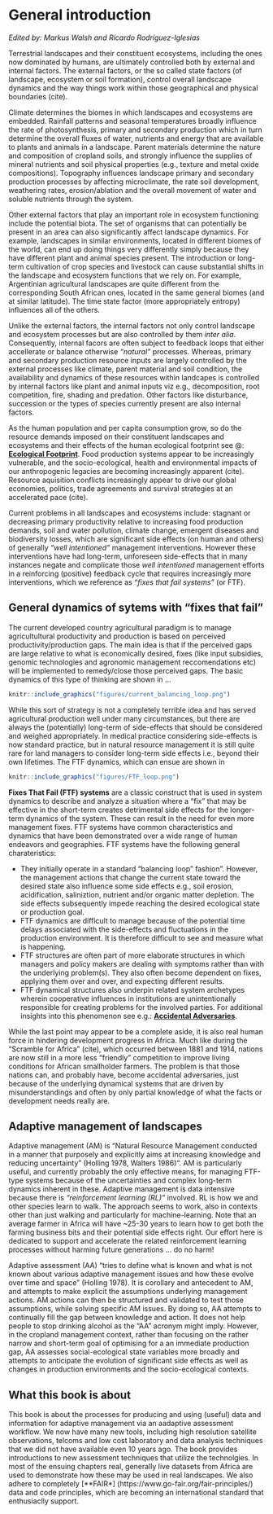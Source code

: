 # General introduction {#introduction}

*Edited by: Markus Walsh and Ricardo Rodríguez-Iglesias*


Terrestrial landscapes and their constituent ecosystems, including the ones now dominated by humans, are ultimately controlled both by external and internal factors. The external factors, or the so called state factors (of landscape, ecosystem or soil formation), control overall landscape dynamics and the way things work within those geographical and physical boundaries (cite).  

Climate determines the biomes in which landscapes and ecosystems are embedded. Rainfall patterns and seasonal temperatures broadly influence the rate of photosynthesis, primary and secondary production which in turn determine the overall fluxes of water, nutrients and energy that are available to plants and animals in a landscape. Parent materials determine the nature and composition of cropland soils, and strongly influence the supplies of mineral nutrients and soil physical properties (e.g., texture and metal oxide compositions). Topography influences landscape primary and secondary production processes by affecting microclimate, the rate soil development, weathering rates, erosion/ablation and the overall movement of water and soluble nutrients through the system. 

Other external factors that play an important role in ecosystem functioning include the potential biota. The set of organisms that can potentially be present in an area can also significantly affect landscape dynamics. For example, landscapes in similar environments, located in different biomes of the world, can end up doing things very differently simply because they have different plant and animal species present. The introduction or long-term cultivation of crop species and livestock can cause substantial shifts in the landscape and ecosystem functions that we rely on. For example, Argentinian agricultural landscapes are quite different from the corresponding South African ones, located in the same general biomes (and at similar latitude). The time state factor (more appropriately entropy) influences all of the others.

Unlike the external factors, the internal factors not only control landscape and ecosystem processes but are also controlled by them *inter alia*. Consequently, internal facors are often subject to feedback loops that either accellerate or balance otherwise *"natural"* processes. Whereas, primary and secondary production resource inputs are largely controlled by the external processes like climate, parent material and soil condition, the availability and dynamics of these resources within landcapes is controlled by internal factors like plant and animal inputs viz e.g., decomposition, root competition, fire, shading and predation. Other factors like disturbance, succession or the types of species currently present are also internal factors. 

As the human population and per capita consumption grow, so do the resource demands imposed on their constituent landscapes and ecosystems and their effects of the human ecological footprint see @: [**Ecological Footprint**](https://www.footprintnetwork.org/our-work/ecological-footprint/). Food production systems appear to be increasingly vulnerable, and the socio-ecological, health and environmental impacts of our anthropogenic legacies are becoming increasingly apparent (cite). Resource aquisition conflicts increasingly appear to drive our global economies, politics, trade agreements and survival strategies at an accelerated pace (cite).

Current problems in all landscapes and ecosystems include: stagnant or decreasing primary productivity relative to increasing food production demands, soil and water pollution, climate change, emergent diseases and biodiversity losses, which are significant side effects (on human and others) of generally *"well intentioned"* management interventions. However these interventions have had long-term, unforeseen side-effects that in many instances negate and complicate those *well intentioned* management efforts in a reinforcing (positive) feedback cycle that requires increasingly more interventions, which we reference as *"fixes that fail systems"* (or FTF).

## General dynamics of sytems with "fixes that fail"

The current developed country agricultural paradigm is to manage agricultultural productivity and production is based on perceived productivity/production gaps. The main idea is that if the perceived gaps are large relative to what is economically desired, fixes (like input subsidies, genomic technologies and agronomic management reccomendations etc) will be implemented to remedy/close those perceived gaps. The basic dynamics of this type of thinking are shown in ...

```r
knitr::include_graphics("figures/current_balancing_loop.png")
```

While this sort of strategy is not a completely terrible idea and has served agricultural production well under many circumstances, but there are always the (potentially) long-term of side-effects that should be considered and weighed appropriately. In medical practice considering side-effects is now standard practice, but in natural resource management it is still quite rare for land managers to consider long-term side effects i.e., beyond their own lifetimes. The FTF dynamics, which can ensue are shown in

```r
knitr::include_graphics("figures/FTF_loop.png")
```

**Fixes That Fail (FTF) systems** are a classic construct that is used in system dynamics to describe and analyze a situation where a “fix” that may be effective in the short-term creates detrimental side effects for the longer-term dynamics of the system. These can result in the need for even more management fixes. FTF systems have common characteristics and dynamics that have been demonstrated over a wide range of human endeavors and geographies. FTF systems have the following general charateristics:

* They initially operate in a standard “balancing loop” fashion". However, the management actions that change the current state toward the desired state also influence some side effects e.g., soil erosion, acidification, saliniztion, nutrient and/or organic matter depletion. The side effects subsequently impede reaching the desired ecological state or production goal.
* FTF dynamics are difficult to manage because of the potential time delays associated with the side-effects and fluctuations in the production environment. It is therefore difficult to see and measure what is happening.
* FTF structures are often part of more elaborate structures in which managers and policy makers are dealing with symptoms rather than with the underlying problem(s). They also often become dependent on fixes, applying them over and over, and expecting different results.
* FTF dynamical structures also underpin related system archetypes wherein cooperative influences in institutions are unintentionally responsible for creating problems for the involved parties. For additional insights into this phenomenon see e.g.: [**Accidental Adversaries**](https://thesystemsthinker.com/accidental-adversaries-when-friends-become-foes/).

While the last point may appear to be a complete aside, it is also real human force in hindering development progress in Africa. Much like during the "Scramble for Africa" (cite), which occurred between 1881 and 1914, nations are now still in a more less "friendly" competition to improve living conditions for African smallholder farmers. The problem is that those nations can, and probably have, become accidental adversaries, just because of the underlying dynamical systems that are driven by misunderstandings and often by only partial knowledge of what the facts or development needs really are.

## Adaptive management of landscapes

Adaptive management (AM) is “Natural Resource Management conducted in a manner that purposely and explicitly aims at increasing knowledge and reducing uncertainty” (Holling 1978, Walters 1986)". AM is particularly useful, and currently probably the only effective means, for managing FTF-type systems because of the uncertainties and complex long-term dynamics inherent in these. Adaptive management is data intensive because there is *"reinforcement learning (RL)"* involved. RL is how we and other species learn to walk. The approach seems to work, also in contexts other than just walking and particularly for machine-learning. Note that an average farmer in Africa will have ~25-30 years to learn how to get both the farming business bits and their potential side effects right. Our effort here is dedicated to support and accelerate the related reinforcement learning processes without harming future generations ... do no harm!

Adaptive assessment (AA) “tries to define what is known and what is not known about various adaptive management issues and how these evolve over time and space” (Holling 1978). It is corollary and antecedent to AM, and attempts to make explicit the assumptions underlying management actions. AM actions can then be structured and validated to test those assumptions, while solving specific AM issues. By doing so, AA attempts to continually fill the gap between knowledge and action. It does not help people to stop drinking alcohol as the "AA" acronym might imply. However, in the cropland management context, rather than focusing on the rather narrow and short-term goal of optimising for a an immediate production gap, AA assesses social-ecological state variables more broadly and attempts to anticipate the evolution of significant side effects as well as changes in production environments and the socio-ecological contexts.

## What this book is about

This book is about the processes for producing and using (useful) data and information for adaptive management via an aadaptive assessment workflow. We now have many new tools, including high resolution satellite observations, telcoms and low cost laboratory and data analysis techniques that we did not have available even 10 years ago. The book provides introductions to new assessment techniques that utilize the technolgies. In most of the ensuing chapters real, generally live datasets from Africa are used to demonstrate how these may be used in real landscapes. We also adhere to completely [**FAIR*] (https://www.go-fair.org/fair-principles/) data and code principles, which are becoming an international standard that enthusiaclly support.


